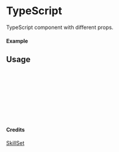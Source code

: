 
<Meta of={TypeScript} title="SkillSet/TypeScript" />

# TypeScript

TypeScript component with different props.

#### Example

<Canvas of={TypeScript.Primary} />

## Usage

```ts
import { TypeScript } from "yadl-ui";

const Example = () => {
  return (
      <TypeScript />
  );
};

export default Example;
```

#### Credits
[SkillSet](https://skillicons.dev)
